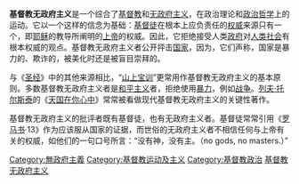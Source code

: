 {{unreferenced|time=2013-07-01T10:05:01+00:00}}
'''基督教无政府主义'''是一个综合了[[基督教|基督教]]和[[无政府主义|无政府主义]]，在政治理论和[[政治哲学|政治哲学]]上的运动。它以一个这样的信念为基础：[[基督徒|基督徒]]在根本上应负责任的[[权威|权威]]来源只有一个，即[[耶稣|耶稣]]的教导所阐明的[[上帝|上帝]]的权威。因此，它拒绝接受人类[[政府|政府]]对[[人类社会|人类社会]]有根本权威的观点。基督教无政府主义者公开抨击[[国家|国家]]，因为，它们声称，国家是暴力的、欺诈的，被美化时还是被盲目崇拜的。

与《[[圣经|圣经]]》中的其他来源相比，“[[山上宝训|山上宝训]]”更常用作基督教无政府主义的基本原则。多数基督教无政府主义者是[[和平主义|和平主义]]者，拒绝使用[[暴力|暴力]]，例如[[战争|战争]]。[[列夫·托尔斯泰|列夫·托尔斯泰]]的《[[天国在你心中|天国在你心中]]》常常被看做现代基督教无政府主义的关键性著作。

基督教无政府主义的批评者既有基督徒，也有无政府主义者。基督徒常常引用《[[罗马书|罗马书]]·13》作为应该服从国家的证据，而世俗的无政府主义者不相信任何与上帝有关的权威，如他们的一句口号所言：“没有神，没有主。（no gods, no masters.）”

{{反战}}
{{無政府主義}}
[[Category:無政府主義|Category:無政府主義]]
[[Category:基督教运动及主义|Category:基督教运动及主义]]
[[Category:基督教政治|Category:基督教政治]]
[[Category:基督教无政府主义|]]